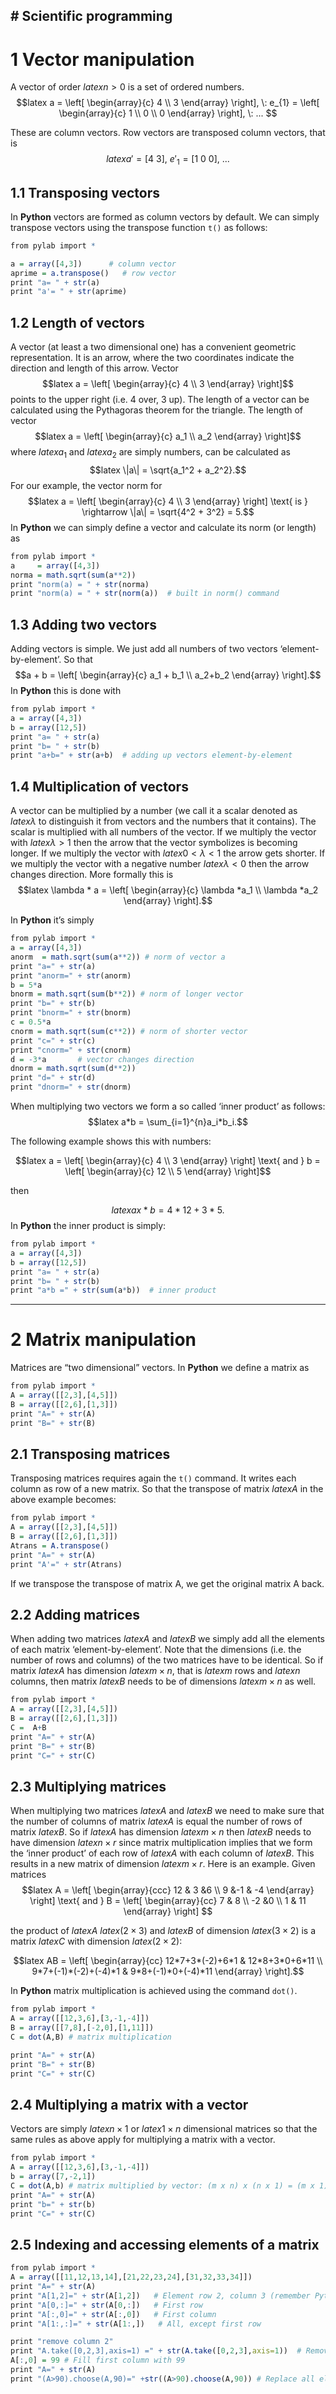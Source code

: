 # Scientific programming
--------------------------------------------------------------------------------

# 1 Vector manipulation


A vector of order $latex n>0$ is a set of ordered numbers. 
$$latex a = \left[ \begin{array}{c} 4 \\ 3 \end{array} \right], \: 
e_{1} = \left[ \begin{array}{c} 1 \\ 0 \\ 0 \end{array} \right], \: ... $$

These are column vectors. Row vectors are transposed column vectors, that is
$$latex a'=[4 \: 3], \: e'_{1}=[1 \: 0 \: 0], \: ...$$

## 1.1 Transposing vectors

In **Python** vectors are formed as column vectors by default. We can simply transpose vectors using the transpose function ```t()``` as follows:

``` r
from pylab import *

a = array([4,3])      # column vector
aprime = a.transpose()   # row vector
print "a= " + str(a)
print "a'= " + str(aprime)
```

## 1.2 Length of vectors

A vector (at least a two dimensional one) has a convenient geometric representation. It is an arrow, where the two coordinates indicate the direction and length of this arrow. Vector $$latex a = \left[ \begin{array}{c} 4 \\ 3 \end{array} \right]$$ points to the upper right (i.e. 4 over, 3 up). The length of a vector can be calculated using the Pythagoras theorem for the triangle. The length of vector $$latex a = \left[ \begin{array}{c} a_1 \\ a_2 \end{array} \right]$$ where $latex a_1$ and $latex a_2$ are simply numbers, can be calculated as $$latex \|a\| = \sqrt{a_1^2 + a_2^2}.$$
For our example, the vector norm for $$latex a = \left[ \begin{array}{c} 4 \\ 3 \end{array} \right] \text{ is } \rightarrow \|a\| = \sqrt{4^2 + 3^2} = 5.$$
In **Python** we can simply define a vector and calculate its norm (or length) as

``` r
from pylab import *
a     = array([4,3])
norma = math.sqrt(sum(a**2))
print "norm(a) = " + str(norma)
print "norm(a) = " + str(norm(a))  # built in norm() command
```

## 1.3 Adding two vectors

Adding vectors is simple. We just add all numbers of two vectors 'element-by-element'. So that  $$a + b = \left[ \begin{array}{c} a_1  + b_1 \\ a_2+b_2 \end{array} \right].$$ In **Python** this is done with
``` r
from pylab import *
a = array([4,3])
b = array([12,5])
print "a= " + str(a)
print "b= " + str(b)
print "a+b=" + str(a+b)  # adding up vectors element-by-element
```

## 1.4 Multiplication of vectors

A vector can be multiplied by a number (we call it a scalar denoted as $latex \lambda$ to distinguish it from vectors and the numbers that it contains). The scalar is multiplied with all numbers of the vector. If we multiply the vector with $latex \lambda > 1$ then the arrow that the vector symbolizes is becoming longer. If we multiply the vector with $latex 0 < \lambda < 1$ the arrow gets shorter. If we multiply the vector with a negative number $latex \lambda < 0$ then the arrow changes direction. More formally this is $$latex \lambda * a =  \left[ \begin{array}{c} \lambda *a_1 \\ \lambda *a_2 \end{array} \right].$$

In **Python** it's simply

``` r
from pylab import *
a = array([4,3])
anorm  = math.sqrt(sum(a**2)) # norm of vector a
print "a=" + str(a)
print "anorm=" + str(anorm)
b = 5*a
bnorm = math.sqrt(sum(b**2)) # norm of longer vector
print "b=" + str(b)
print "bnorm=" + str(bnorm)
c = 0.5*a
cnorm = math.sqrt(sum(c**2)) # norm of shorter vector
print "c=" + str(c)
print "cnorm=" + str(cnorm)
d = -3*a       # vector changes direction
dnorm = math.sqrt(sum(d**2))
print "d=" + str(d)
print "dnorm=" + str(dnorm)
```

When multiplying two vectors we form a so called 'inner product' as follows:
$$latex a*b = \sum_{i=1}^{n}a_i*b_i.$$ 

The following example shows this with numbers: 

$$latex a = \left[ \begin{array}{c} 4 \\ 3 \end{array} \right] \text{ and }  b = \left[ \begin{array}{c} 12 \\ 5 \end{array} \right]$$ 

then 

$$latex ax*b = 4*12 + 3*5.$$ In **Python** the inner product is simply:

``` r
from pylab import *
a = array([4,3])
b = array([12,5])
print "a= " + str(a)
print "b= " + str(b)
print "a*b =" + str(sum(a*b))  # inner product
```

--------------------------------------------------------------------------------
# 2 Matrix manipulation

Matrices are "two dimensional" vectors. In **Python** we define a matrix as

``` r
from pylab import *
A = array([[2,3],[4,5]])
B = array([[2,6],[1,3]])
print "A=" + str(A)
print "B=" + str(B)
```
## 2.1 Transposing matrices

Transposing matrices requires again the ``t()`` command. It writes each column as row of a new matrix. So that the transpose of matrix $latex A$ in the above example becomes:

``` r
from pylab import *
A = array([[2,3],[4,5]])
B = array([[2,6],[1,3]])
Atrans = A.transpose()
print "A=" + str(A)
print "A'=" + str(Atrans)
```

If we transpose the transpose of matrix A, we get the original matrix A back.

## 2.2 Adding matrices

When adding two matrices $latex A$ and $latex B$ we simply add all the elements of each matrix 'element-by-element'. Note that the dimensions (i.e. the number of rows and columns) of the two matrices have to be identical. So if matrix $latex A$ has dimension $latex m \times n$, that is $latex m$ rows and $latex n$ columns, then matrix $latex B$ needs to be of dimensions $latex m \times n$ as well.

``` r
from pylab import *
A = array([[2,3],[4,5]])
B = array([[2,6],[1,3]])
C =  A+B
print "A=" + str(A)
print "B=" + str(B)
print "C=" + str(C)
```

## 2.3 Multiplying matrices

When multiplying two matrices $latex A$ and $latex B$ we need to make sure that the number of columns of matrix $latex A$ is equal the number of rows of matrix $latex B$. So if $latex A$ has dimension $latex m \times n$ then $latex B$ needs to have dimension $latex n \times r$ since matrix multiplication implies that we form the 'inner product' of each row of $latex A$ with each column of $latex B$. This results in a new matrix of dimension $latex m \times r$.
Here is an example. Given matrices 
$$latex  A = \left[ \begin{array}{ccc} 12 & 3 &6 \\ 9 &-1 & -4 \end{array} \right] \text{ and }
    B = \left[ \begin{array}{cc} 7 & 8  \\ -2 &0 \\ 1 & 11 \end{array} \right] $$ 
    
the product of $latex A$ $latex (2 \times 3)$ and $latex B$ of dimension $latex (3 \times 2)$ is a matrix $latex C$ with dimension $latex (2 \times 2)$:
    
$$latex  AB = \left[ \begin{array}{cc} 12*7+3*(-2)+6*1 & 12*8+3*0+6*11 \\ 
                                  9*7+(-1)*(-2)+(-4)*1 & 9*8+(-1)*0+(-4)*11 \end{array} \right].$$
                                  
In **Python** matrix multiplication is achieved using the command ``dot()``.                                   
``` r
from pylab import *
A = array([[12,3,6],[3,-1,-4]])
B = array([[7,8],[-2,0],[1,11]])
C = dot(A,B) # matrix multiplication

print "A=" + str(A)
print "B=" + str(B)
print "C=" + str(C)
```    

## 2.4 Multiplying a matrix with a vector

Vectors are simply $latex n \times 1$ or $latex 1 \times n$ dimensional matrices so that the same rules as above apply for multiplying a matrix with a vector.

``` r
from pylab import *
A = array([[12,3,6],[3,-1,-4]])
b = array([7,-2,1])
C = dot(A,b) # matrix multiplied by vector: (m x n) x (n x 1) = (m x 1) 
print "A=" + str(A)
print "b=" + str(b)
print "C=" + str(C)
```

## 2.5 Indexing and accessing elements of a matrix


``` r
from pylab import *
A = array([[11,12,13,14],[21,22,23,24],[31,32,33,34]])
print "A=" + str(A)
print "A[1,2]=" + str(A[1,2])   # Element row 2, column 3 (remember Python starts indexing at 0!!)
print "A[0,:]=" + str(A[0,:])   # First row
print "A[:,0]=" + str(A[:,0])   # First column
print "A[1:,:]=" + str(A[1:,])   # All, except first row

print "remove column 2"
print "A.take([0,2,3],axis=1) =" + str(A.take([0,2,3],axis=1))  # Remove column 2 (or take column 1, 3, and 4)
A[:,0] = 99 # Fill first column with 99
print "A=" + str(A)
print "(A>90).choose(A,90)=" +str((A>90).choose(A,90)) # Replace all elements > 99 with number 90

```


    
    
    
    
    
    
    
    
    
    
    
    
    
    
    
    
    
    
    
    
    
    
    
    
